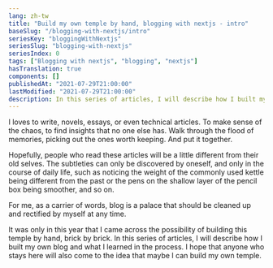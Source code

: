 ```yaml
---
lang: zh-tw
title: "Build my own temple by hand, blogging with nextjs - intro"
baseSlug: "/blogging-with-nextjs/intro"
seriesKey: "bloggingWithNextjs"
seriesSlug: "blogging-with-nextjs"
seriesIndex: 0
tags: ["Blogging with nextjs", "blogging", "nextjs"]
hasTranslation: true
components: []
publishedAt: "2021-07-29T21:00:00"
lastModified: "2021-07-29T21:00:00"
description: In this series of articles, I will describe how I built my own blog and what I learned in the process. I hope that anyone who stays here will also come to the idea that maybe I can build my own temple.
---
```


I loves to write, novels, essays, or even technical articles. To make sense of the chaos, to find insights that no one else has. Walk through the flood of memories, picking out the ones worth keeping. And put it together. 

Hopefully, people who read these articles will be a little different from their old selves. The subtleties can only be discovered by oneself, and only in the course of daily life, such as noticing the weight of the commonly used kettle being different from the past or the pens on the shallow layer of the pencil box being smoother, and so on.

For me, as a carrier of words, blog is a palace that should be cleaned up and rectified by myself at any time.

It was only in this year that I came across the possibility of building this temple by hand, brick by brick. In this series of articles, I will describe how I built my own blog and what I learned in the process. I hope that anyone who stays here will also come to the idea that maybe I can build my own temple.